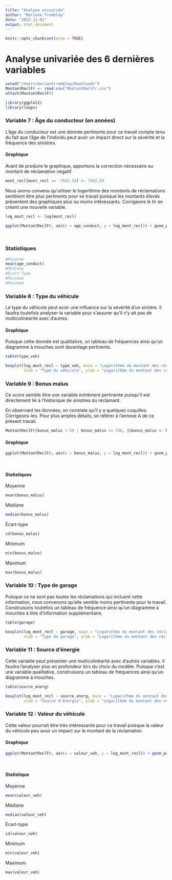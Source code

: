 ```yaml
---
title: "Analyse univariée"
author: "Mariane Tremblay"
date: "2022-11-01"
output: html_document
---
```


```r
knitr::opts_chunk$set(echo = TRUE)
```

# Analyse univariée des 6 dernières variables

```r
setwd("/Users/marianetremblay/Downloads")
MontantReclFr <- read.csv("MontantReclFr.csv")
attach(MontantReclFr)

library(ggplot2)
library(leaps)

```


### Variable 7 : Âge du conducteur (en années)
L'âge du conducteur est une donnée pertinente pour ce travail compte tenu du fait que l'âge de l'individu peut avoir un impact direct sur la sévérité et la fréquence des sinistres.

#### Graphique
Avant de produire le graphique, apportons la correction nécessaire au montant de réclamation négatif. 
```r
mont_recl[mont_recl == -7682.59] <- 7682.59  
```

Nous avons convenu qu'utiliser le logarithme des montants de réclamations semblent être plus pertinents pour se travail puisque les montants élevés présentent des graphiques plus ou moins intéressants. Corrigeons le tir en créant une nouvelle variable.
```r
log_mont_recl <- log(mont_recl)
```

```r
ggplot(MontantReclFr, aes(x = age_conduct, y = log_mont_recl)) + geom_point() + labs(x = "Âge du conducteur (en années)",
                                                                                     y = "Logarithme du montant des réclamations",
                                                                                     title = "Logarithme du montant des réclamations en fonction de l'âge du conducteur")
```

### Statistiques
```r
#Moyenne
mean(age_conduct)
#Médiane
#Écart-Type
#Minimum
#Maximum
```

### Variable 8 : Type du véhicule
Le type du véhicule peut avoir une influence sur la sévérité d'un sinistre. Il faudra toutefois analyser la variable pour s'assurer qu'il n'y ait pas de multicolinéarité avec d'autres.

#### Graphique
Puisque cette donnée est qualitative, un tableau de fréquences ainsi qu'un diagramme à mouches sont davantage pertinents.

```r
table(type_veh)
```

```r
boxplot(log_mont_recl ~ type_veh, main = "Logarithme du montant des réclamations en fonction du type de véhicule", 
        xlab = "Type du véhicule", ylab = "Logarithme du montant des réclamations")
```


### Variable 9 : Bonus malus
Ce score semble être une variable extrêment pertinente puisqu'il est directement lié à l'historique de sinistres du réclamant.

En observant les données, on constate qu'il y a quelques coquilles. Corrigeons-les. Pour plus amples détails, se référer à l'annexe A de ce présent travail. 
```r
MontantReclFr[bonus_malus < 50 | bonus_malus >= 350, ]$bonus_malus <- NA 
```

#### Graphique

```r
ggplot(MontantReclFr, aes(x = bonus_malus, y = log_mont_recl)) + geom_point() + labs(x = "Bonus malus",
                                                                                     y = "Logarithme du montant des réclamations",
                                                                                     title = "Logarithme du montant des réclamations en fonction du Bonus malus")
```

#### Statistiques
Moyenne
```r
mean(bonus_malus)
```

Médiane
```r
median(bonus_malus)
```

Écart-type
```r
sd(bonus_malus)
```

Minimum
```r
min(bonus_malus)
```

Maximum
```r
max(bonus_malus)
```


### Variable 10 : Type de garage
Puisque ce ne sont pas toutes les réclamations qui incluent cette information, nous convenons qu'elle semble moins pertinente pour le travail. Construisons toutefois un tableau de fréquence ainsi qu'un diagramme à mouches à titre d'information supplémentaire. 

```r
table(garage)
```

```r
boxplot(log_mont_recl ~ garage, main = "Logarithme du montant des réclamations en fonction du type de garage", 
        xlab = "Type de garage", ylab = "Logarithme du montant des réclamations")
```


### Variable 11 : Source d'énergie
Cette variable peut présenter une multicolinéarité avec d'autres variables. Il faudra l'analyser plus en profondeur lors du choix du modèle. Puisque c'est une variable qualitative, construisons un tableau de fréquences ainsi qu'un diagramme à mouches.

```r
table(source_energ)
```

```r
boxplot(log_mont_recl ~ source_energ, main = "Logarithme du montant des réclamations en fonction de la source d'énergie", 
        xlab = "Source d'énergie", ylab = "Logarithme du montant des réclamations")
```

### Variable 12 : Valeur du véhicule

Cette valeur pourrait être très intéressante pour ce travail puisque la valeur du véhicule peu avoir un impact sur le montant de la réclamation.

#### Graphique

```r
ggplot(MontantReclFr, aes(x = valeur_veh, y = log_mont_recl)) + geom_point() + labs(x = "Valeur du véhicule",
                                                                                     y = "Logarithme du montant des réclamations",
                                                                                     title = "Logarithme du montant des réclamations en fonction de la valeur du véhicule")
```

#### Statistique

Moyenne
```r
mean(valeur_veh)
```

Médiane
```r
median(valeur_veh)
```

Écart-type
```r
sd(valeur_veh)
```

Minimum
```r
min(valeur_veh)
```

Maximum
```r
max(valeur_veh)
```


